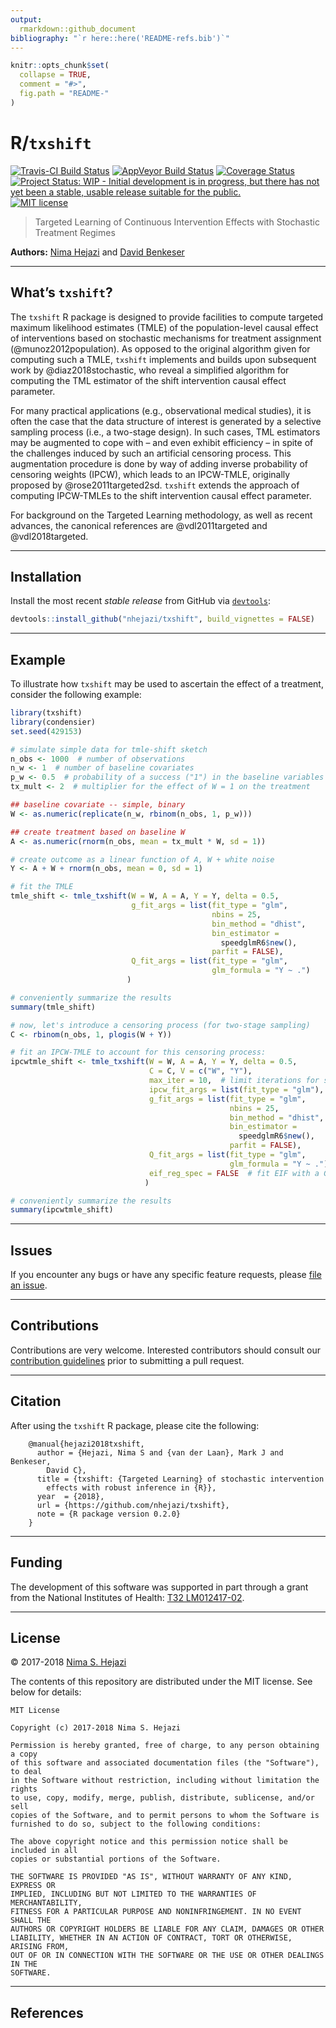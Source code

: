```yaml
---
output:
  rmarkdown::github_document
bibliography: "`r here::here('README-refs.bib')`"
---
```


<!-- README.md is generated from README.Rmd. Please edit that file -->

```r
knitr::opts_chunk$set(
  collapse = TRUE,
  comment = "#>",
  fig.path = "README-"
)
```

# R/`txshift`

[![Travis-CI Build Status](https://travis-ci.org/nhejazi/txshift.svg?branch=master)](https://travis-ci.org/nhejazi/txshift)
[![AppVeyor Build  Status](https://ci.appveyor.com/api/projects/status/github/nhejazi/txshift?branch=master&svg=true)](https://ci.appveyor.com/project/nhejazi/txshift)
[![Coverage Status](https://img.shields.io/codecov/c/github/nhejazi/txshift/master.svg)](https://codecov.io/github/nhejazi/txshift?branch=master)
[![Project Status: WIP - Initial development is in progress, but there has not yet been a stable, usable release suitable for the public.](http://www.repostatus.org/badges/latest/wip.svg)](http://www.repostatus.org/#wip)
[![MIT license](http://img.shields.io/badge/license-MIT-brightgreen.svg)](http://opensource.org/licenses/MIT)

> Targeted Learning of Continuous Intervention Effects with Stochastic Treatment
> Regimes

__Authors:__ [Nima Hejazi](https://nimahejazi.org) and [David
Benkeser](https://www.benkeserstatistics.com/)

---

## What's `txshift`?

The `txshift` R package is designed to provide facilities to compute targeted
maximum likelihood estimates (TMLE) of the population-level causal effect of
interventions based on stochastic mechanisms for treatment assignment
(@munoz2012population). As opposed to the original algorithm given for computing
such a TMLE, `txshift ` implements and builds upon subsequent work by
@diaz2018stochastic, who reveal a simplified algorithm for computing the TML
estimator of the shift intervention causal effect parameter.

For many practical applications (e.g., observational medical studies), it is
often the case that the data structure of interest is generated by a selective
sampling process (i.e., a two-stage design). In such cases, TML estimators may
be augmented to cope with -- and even exhibit efficiency -- in spite of the
challenges induced by such an artificial censoring process. This augmentation
procedure is done by way of adding inverse probability of censoring weights
(IPCW), which leads to an IPCW-TMLE, originally proposed by
@rose2011targeted2sd. `txshift` extends the approach of computing IPCW-TMLEs to
the shift intervention causal effect parameter.

For background on the Targeted Learning methodology, as well as recent advances,
the canonical references are @vdl2011targeted and @vdl2018targeted.

---

## Installation

Install the most recent _stable release_ from GitHub via
[`devtools`](https://www.rstudio.com/products/rpackages/devtools/):

```r
devtools::install_github("nhejazi/txshift", build_vignettes = FALSE)
```

---

## Example

To illustrate how `txshift` may be used to ascertain the effect of a treatment,
consider the following example:

```r
library(txshift)
library(condensier)
set.seed(429153)

# simulate simple data for tmle-shift sketch
n_obs <- 1000  # number of observations
n_w <- 1  # number of baseline covariates
p_w <- 0.5  # probability of a success ("1") in the baseline variables
tx_mult <- 2  # multiplier for the effect of W = 1 on the treatment

## baseline covariate -- simple, binary
W <- as.numeric(replicate(n_w, rbinom(n_obs, 1, p_w)))

## create treatment based on baseline W
A <- as.numeric(rnorm(n_obs, mean = tx_mult * W, sd = 1))

# create outcome as a linear function of A, W + white noise
Y <- A + W + rnorm(n_obs, mean = 0, sd = 1)

# fit the TMLE
tmle_shift <- tmle_txshift(W = W, A = A, Y = Y, delta = 0.5,
                           g_fit_args = list(fit_type = "glm",
                                             nbins = 25,
                                             bin_method = "dhist",
                                             bin_estimator =
                                               speedglmR6$new(),
                                             parfit = FALSE),
                           Q_fit_args = list(fit_type = "glm",
                                             glm_formula = "Y ~ .")
                          )

# conveniently summarize the results
summary(tmle_shift)

# now, let's introduce a censoring process (for two-stage sampling)
C <- rbinom(n_obs, 1, plogis(W + Y))

# fit an IPCW-TMLE to account for this censoring process:
ipcwtmle_shift <- tmle_txshift(W = W, A = A, Y = Y, delta = 0.5,
                               C = C, V = c("W", "Y"),
                               max_iter = 10,  # limit iterations for speed
                               ipcw_fit_args = list(fit_type = "glm"),
                               g_fit_args = list(fit_type = "glm",
                                                 nbins = 25,
                                                 bin_method = "dhist",
                                                 bin_estimator =
                                                   speedglmR6$new(),
                                                 parfit = FALSE),
                               Q_fit_args = list(fit_type = "glm",
                                                 glm_formula = "Y ~ ."),
                               eif_reg_spec = FALSE  # fit EIF with a GLM
                              )

# conveniently summarize the results
summary(ipcwtmle_shift)
```

---

## Issues

If you encounter any bugs or have any specific feature requests, please [file an
issue](https://github.com/nhejazi/txshift/issues).

---

## Contributions

Contributions are very welcome. Interested contributors should consult our
[contribution
guidelines](https://github.com/nhejazi/txshift/blob/master/CONTRIBUTING.md)
prior to submitting a pull request.

---

## Citation

After using the `txshift` R package, please cite the following:

        @manual{hejazi2018txshift,
          author = {Hejazi, Nima S and {van der Laan}, Mark J and Benkeser,
            David C},
          title = {txshift: {Targeted Learning} of stochastic intervention
            effects with robust inference in {R}},
          year  = {2018},
          url = {https://github.com/nhejazi/txshift},
          note = {R package version 0.2.0}
        }

---

## Funding

The development of this software was supported in part through a grant from the
National Institutes of Health: [T32
LM012417-02](https://projectreporter.nih.gov/project_info_description.cfm?aid=9248418&icde=37849831&ddparam=&ddvalue=&ddsub=&cr=1&csb=default&cs=ASC&pball=).

---

## License

&copy; 2017-2018 [Nima S. Hejazi](https://nimahejazi.org)

The contents of this repository are distributed under the MIT license. See below
for details:
```
MIT License

Copyright (c) 2017-2018 Nima S. Hejazi

Permission is hereby granted, free of charge, to any person obtaining a copy
of this software and associated documentation files (the "Software"), to deal
in the Software without restriction, including without limitation the rights
to use, copy, modify, merge, publish, distribute, sublicense, and/or sell
copies of the Software, and to permit persons to whom the Software is
furnished to do so, subject to the following conditions:

The above copyright notice and this permission notice shall be included in all
copies or substantial portions of the Software.

THE SOFTWARE IS PROVIDED "AS IS", WITHOUT WARRANTY OF ANY KIND, EXPRESS OR
IMPLIED, INCLUDING BUT NOT LIMITED TO THE WARRANTIES OF MERCHANTABILITY,
FITNESS FOR A PARTICULAR PURPOSE AND NONINFRINGEMENT. IN NO EVENT SHALL THE
AUTHORS OR COPYRIGHT HOLDERS BE LIABLE FOR ANY CLAIM, DAMAGES OR OTHER
LIABILITY, WHETHER IN AN ACTION OF CONTRACT, TORT OR OTHERWISE, ARISING FROM,
OUT OF OR IN CONNECTION WITH THE SOFTWARE OR THE USE OR OTHER DEALINGS IN THE
SOFTWARE.
```

---

## References

